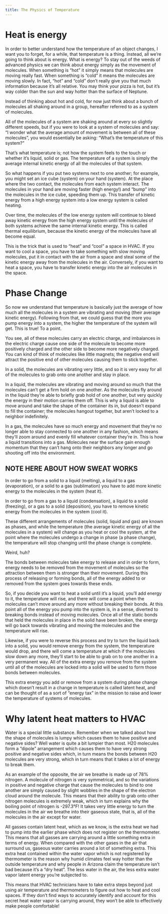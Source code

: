 ```yaml
---
title: The Physics of Temperature
---
```


# Heat is energy

In order to better understand how the temperature of an object changes, I want you to forget, for a while, that temperature is a thing. Instead, all we’re going to think about is energy. What is energy? To stay out of the weeds of advanced physics we can think about energy simply as the movement of molecules. When something is “hot” it simply means that molecules are moving really fast. When something is “cold” it means the molecules are moving slowly. In fact, “hot” and “cold” don’t really give you that much information because it’s all relative. You may think your pizza is hot, but it’s way colder than the sun and way hotter than the surface of Neptune. 

Instead of thinking about hot and cold, for now just think about a bunch of molecules all shaking around in a group, hereafter referred to as a system of molecules. 

All of the molecules of a system are shaking around at every so slightly different speeds, but if you were to look at a system of molecules and say: “I wonder what the average amount of movement is between all of these molecules”, you would essentially be asking: “What’s the temperature of this system?”

That’s what temperature is; not how the system feels to the touch or whether it’s liquid, solid or gas. The temperature of a system is simply the average internal kinetic energy of all the molecules of that system. 

So what happens if you put two systems next to one another; for example, you might set an ice cube (system) on your hand (system). At the place where the two contact, the molecules from each system interact. The molecules in your hand are moving faster (high energy!) and “bump” into the molecules in the ice cube, speeding them up. This transfer of kinetic energy from a high energy system into a low energy system is called heating. 

Over time, the molecules of the low energy system will continue to bleed away kinetic energy from the high energy system until the molecules of both systems achieve the same internal kinetic energy. This is called thermal equilibrium, because the kinetic energy of the molecules have all become equal. 

This is the trick that is used to “heat” and “cool” a space in HVAC. If you want to cool a space, you have to take something with slow moving molecules, put it in contact with the air from a space and steal some of the kinetic energy away from the molecules in the air. Conversely, if you want to heat a space, you have to transfer kinetic energy into the air molecules in the space.

# Phase Change

So now we understand that temperature is basically just the average of how much all the molecules in a system are vibrating and moving (their average kinetic energy). Following from that, we could guess that the more you pump energy into a system, the higher the temperature of the system will get. This is true! To a point.

You see, all of these molecules carry an electric charge, and imbalances in the electric charge cause one side of the molecule to become more positively charged and the other side to become more negatively charged. You can kind of think of molecules like little magnets; the negative end will attract the positive end of other molecules causing them to stick together. 

In a solid, the molecules are vibrating very little, and so it is very easy for all of the molecules to grab onto one another and stay in place. 

In a liquid, the molecules are vibrating and moving around so much that the molecules can’t get a firm hold on one another. As the molecules fly around in the liquid they’re able to briefly grab hold of one another, but very quickly the energy in their motion carries them off. This is why a liquid is able to move around and take the shape of the container its in, but doesn’t expand to fill the container; the molecules hangout together, but aren’t locked to a neighbor indefinitely.

In a gas, the molecules have so much energy and movement that they’re no longer able to stay connected to one another in any fashion, which means they’ll zoom around and evenly fill whatever container they’re in. This is how a liquid transitions into a gas. Molecules near the surface gain enough momentum that they can’t hang onto their neighbors any longer and go shooting off into the environment.

## NOTE HERE ABOUT HOW SWEAT WORKS
In order to go from a solid to a liquid (melting), a liquid to a gas (evaporation), or a solid to a gas (sublimation) you have to add more kinetic energy to the molecules in the system (heat it).

In order to go from a gas to a liquid (condensation), a liquid to a solid (freezing), or a gas to a solid (deposition), you have to remove kinetic energy from the molecules in the system (cool it).

These different arrangements of molecules (solid, liquid and gas) are known as phases, and while the temperature (the average kinetic energy of all the molecules in a system) will change as you heat or cool the system, at the point where the molecules undergo a change in phase (a phase change), the temperature will stop changing until the phase change is complete.

Weird, huh? 

The bonds between molecules take energy to release and in order to form, energy needs to be removed from the movement of molecules so the attraction between them is stronger than their movement. During this process of releasing or forming bonds, all of the energy added to or removed from the system goes towards these ends.

So, if you decide you want to heat a solid until it’s a liquid, you’ll add energy to it, the temperature will rise, and there will come a point when the molecules can’t move around any more without breaking their bonds. At this point all of the energy you pump into the system is, in a sense, diverted to breaking bonds instead of moving molecules. Once all of the static bonds that held the molecules in place in the solid have been broken, the energy will go back towards vibrating and moving the molecules and the temperature will rise.

Likewise, if you were to reverse this process and try to turn the liquid back into a solid, you would remove energy from the system, the temperature would drop, and there will come a temperature at which if the molecules slow down any more, they’ll start to be able to grab on to one another in a very permanent way. All of the extra energy you remove from the system until all of the molecules are locked into a solid will be used to form those bonds between molecules. 

This extra energy you add or remove from a system during phase change which doesn’t result in a change in temperature is called latent heat, and can be thought of as a sort of “energy tax” in the mission to raise and lower the temperature of systems of molecules. 


# Why latent heat matters to HVAC

Water is a special little substance. Remember when we talked about how the shape of molecules is lumpy which causes them to have positive and negative sides? Well water is quite a bit lumpier than most. H20 molecules form a “dipole” arrangement which causes them to have very strong positive and negative sides which, in turn means the bonds between H20 molecules are very strong, which in turn means that it takes a lot of energy to break them. 

As an example of the opposite, the air we breathe is made up of 78% nitrogen. A molecule of nitrogen is very symmetrical, and so the variations in positive and negative charge that cause the molecules to bind to one another are simply caused by slight wobbles in the shape of the electron cloud around the molecule. This means that their ability to grab onto other nitrogen molecules is extremely weak, which in turn explains why the boiling point of nitrogen is -297.3°F! It takes very little energy to turn the molecules in the air we breathe into their gaseous state, that is, all of the molecules in the air except for water.

All gasses contain latent heat, which as we know, is the extra heat we had to pump into the earlier phase which does not register on the thermometer. This means that all gasses are carrying around a little something extra in terms of energy. When compared with the other gases in the air that surround us, gaseous water carries around a lot of something extra. This extra heat contained within the water vapor which is not registered by thermometer is the reason why humid climates feel way hotter than the outside temperature and why people in Arizona claim the temperature isn’t bad because it’s a “dry heat”. The less water in the air, the less extra water vapor latent energy you’re subjected to.

This means that HVAC technicians have to take extra steps beyond just using air temperature and thermometers to figure out how to heat and cool spaces. If they don’t find ways to accurately identify and account for this secret heat water vapor is carrying around, they won’t be able to effectively make people comfortable!
